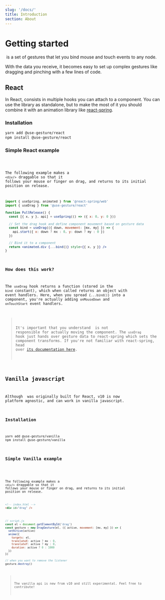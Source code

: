 ```yaml
---
slug: '/docs/'
title: Introduction
section: About
---
```



# Getting started

&zwnj;<UseGesture /> is a set of gestures that let you bind mouse and touch events to any node.

With the data you receive, it becomes easy to set up complex gestures like dragging and pinching with a few lines of code.

## React

In React, <UseGesture pkg="react"/> consists in multiple hooks you can attach to a component. You can use the library as standalone, but to make the most of it you should combine it with an animation library like [react-spring](https://github.com/pmndrs/react-spring).

### Installation

```bash
yarn add @use-gesture/react
npm install @use-gesture/react
```

### Simple React example

<Code id="PullRelease" />

The following example makes a <EasterDiv><code>&lt;div/&gt;</code></EasterDiv> draggable so that it follows your mouse or finger on drag, and returns to its initial position on release.

```jsx
import { useSpring, animated } from '@react-spring/web'
import { useDrag } from '@use-gesture/react'

function PullRelease() {
  const [{ x, y }, api] = useSpring(() => ({ x: 0, y: 0 }))

  // Set the drag hook and define component movement based on gesture data
  const bind = useDrag(({ down, movement: [mx, my] }) => {
    api.start({ x: down ? mx : 0, y: down ? my : 0 })
  })

  // Bind it to a component
  return <animated.div {...bind()} style={{ x, y }} />
}
```

### How does this work?

The `useDrag` hook returns a function (stored in the `bind` constant), which when called returns an object with event handlers. Here, when you spread `{...bind()}` into a component, you're actually adding `onMouseDown` and `onTouchStart` event handlers.

> It's important that you understand <UseGesture pkg="react" /> is not responsible for actually moving the component. The `useDrag` hook just hands over gesture data to react-spring which sets the component transforms. If you're not familiar with react-spring, head over [its documentation here](https://react-spring.io).

## Vanilla javascript

Although <UseGesture /> was originally built for React, v10 is now platform agnostic, and can work in vanilla javascript.

### Installation

```bash
yarn add @use-gesture/vanilla
npm install @use-gesture/vanilla
```

### Simple Vanilla example

<Code id="Vanilla" />

The following example makes a <EasterDiv><code>&lt;div/&gt;</code></EasterDiv> draggable so that it follows your mouse or finger on drag, and returns to its initial position on release.

```html
<!-- index.html -->
<div id="drag" />
```

```js
// script.js
const el = document.getElementById('drag')
const gesture = new DragGesture(el, ({ active, movement: [mx, my] }) => {
  setActive(active)
  anime({
    targets: el,
    translateX: active ? mx : 0,
    translateY: active ? my : 0,
    duration: active ? 0 : 1000
  })
})

// when you want to remove the listener
gesture.destroy()
```

> The vanilla api is new from v10 and still experimental. Feel free to contribute!
